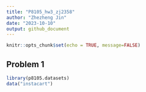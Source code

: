 ```yaml
---
title: "P8105_hw3_zj2358"
author: "Zhezheng Jin"
date: "2023-10-10"
output: github_document
---
```


```r
knitr::opts_chunk$set(echo = TRUE, message=FALSE) 
```

## Problem 1

```r
library(p8105.datasets)
data("instacart")
```







